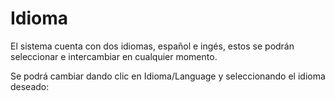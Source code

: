 # Idioma
El sistema cuenta con dos idiomas, español e ingés, estos se podrán seleccionar e intercambiar en cualquier momento.

Se podrá cambiar dando clic en Idioma/Language y seleccionando el idioma deseado:
